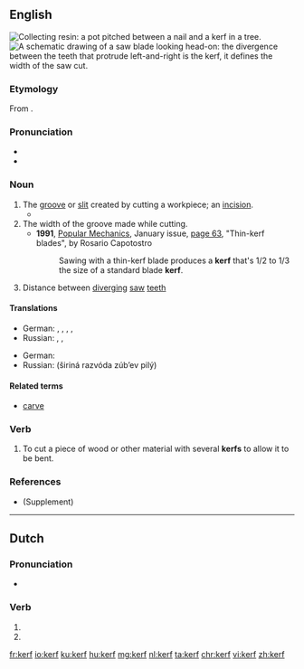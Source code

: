 {{also|Kerf}}
==English==
[[File:Pot made of clay pitched between a nail and a kerf in a tree bark.jpg|thumb|Collecting [[resin]]: a pot pitched between a nail and a '''kerf''' in a tree.]]
[[File:Saw blade.svg|thumb|A schematic drawing of a saw blade looking head-on: the divergence between the teeth that protrude left-and-right is the '''kerf''', it defines the width of the saw cut.]]
===Etymology===
From {{etyl|ang|en}} {{term|cyrf||a cutting off, a cutting instrument|lang=ang}}.

===Pronunciation===
* {{IPA|/kɜːf/|lang=en}}
* {{audio|en-us-kerf.ogg|Audio (US)|lang=en}}

===Noun===
{{en-noun|kerfs}}

# The [[groove]] or [[slit]] created by cutting a workpiece; an [[incision]]. 
#* {{quote-book|year=1999|passage=They pass through a cleft that has been made across a low range of hills, like a '''kerf''' in the top of a log, and enter into a lovely territory of subtly swelling emerald green fields strewn randomly with small white capsules that he takes to be sheep.|author=[[w:Neal Stephenson|Neal Stephenson]]|title=Cryptonomicon}}
# The width of the groove made while cutting.
#*'''1991''', [[w:Popular Mechanics|Popular Mechanics]], January issue, [http://books.google.ru/books?id=feMDAAAAMBAJ&lpg=PA63&ots=5KtnX0zrbr&dq=kerf&pg=PA63#v=onepage&q=kerf&f=false page 63], "Thin-kerf blades", by Rosario Capotostro
#*:Sawing with a thin-kerf blade produces a '''kerf''' that's 1/2 to 1/3 the size of a standard blade '''kerf'''. 
# Distance between [[diverge|diverging]] [[saw]] [[teeth]]

====Translations====
{{trans-top|the groove or slit cut in the workpiece}}
* German: {{t+|de|Einschnitt|m}}, {{t+|de|Kerbe|f}}, {{t+|de|Nut|f}}, {{t+|de|Schlitz|m}}, {{t|de|Schnittfuge|f}}
* Russian: {{t+|ru|зарубка|f|tr=zarúbka|sc=Cyrl}}, {{t+|ru|надруб|m|tr=nadrúb|sc=Cyrl}}, {{t+|ru|пропил|m|tr=propíl|sc=Cyrl}}
{{trans-mid}}
{{trans-bottom}}

{{trans-top|distance between diverging saw teeth}}
* German: {{t|de|Schränkung|f}}
* Russian: {{l|ru|ширина}} {{l|ru|развод|развода}} {{l|ru|зуб|зубьев}} {{l|ru|пила|пилы}} (širiná razvóda zúbʼev pilý)
{{trans-mid}}
{{trans-bottom}}

====Related terms====
* [[carve]]

===Verb===
{{en-verb}}

# To cut a piece of wood or other material with several '''kerfs''' to allow it to be bent.

===References===
* {{R:Century 1911}} (Supplement)

----

==Dutch==

===Pronunciation===
* {{audio|Nl-kerf.ogg|Audio|lang=nl}}

===Verb===
{{nl-verb-form}}

# {{nl-verb form of|p=1|n=sg|t=pres|m=ind|kerven}}
# {{nl-verb form of|m=imp|kerven}}

[[fr:kerf]]
[[io:kerf]]
[[ku:kerf]]
[[hu:kerf]]
[[mg:kerf]]
[[nl:kerf]]
[[ta:kerf]]
[[chr:kerf]]
[[vi:kerf]]
[[zh:kerf]]
